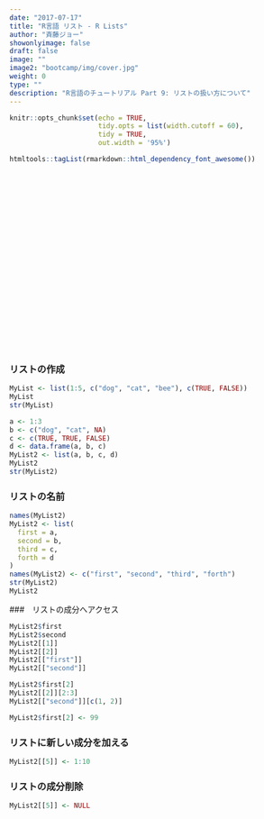 ```yaml
---
date: "2017-07-17"
title: "R言語 リスト - R Lists"
author: "斉藤ジョー"
showonlyimage: false
draft: false
image: ""
image2: "bootcamp/img/cover.jpg"
weight: 0
type: ""
description: "R言語のチュートリアル Part 9: リストの扱い方について"
---
```


```r
knitr::opts_chunk$set(echo = TRUE, 
                      tidy.opts = list(width.cutoff = 60),
                      tidy = TRUE, 
                      out.width = '95%')
```

```r
htmltools::tagList(rmarkdown::html_dependency_font_awesome())
```

<div class="video-container">
<iframe class="center_iframe" width="560" height="315" src="" frameborder="0" allowfullscreen></iframe>
</div>


### リストの作成
```r
MyList <- list(1:5, c("dog", "cat", "bee"), c(TRUE, FALSE))
MyList
str(MyList)

a <- 1:3
b <- c("dog", "cat", NA)
c <- c(TRUE, TRUE, FALSE)
d <- data.frame(a, b, c)
MyList2 <- list(a, b, c, d)
MyList2
str(MyList2)
```

### リストの名前
```r
names(MyList2)
MyList2 <- list(
  first = a,
  second = b,
  third = c,
  forth = d
)
names(MyList2) <- c("first", "second", "third", "forth")
str(MyList2)
MyList2
```

###　リストの成分へアクセス
```r
MyList2$first
MyList2$second
MyList2[[1]]
MyList2[[2]]
MyList2[["first"]]
MyList2[["second"]]

MyList2$first[2]
MyList2[[2]][2:3]
MyList2[["second"]][c(1, 2)]

MyList2$first[2] <- 99
```

### リストに新しい成分を加える
```r
MyList2[[5]] <- 1:10
```

### リストの成分削除
```r
MyList2[[5]] <- NULL
```